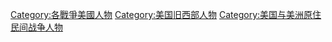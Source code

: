 [[Category:各戰爭美國人物|Category:各戰爭美國人物]]
[[Category:美国旧西部人物|Category:美国旧西部人物]]
[[Category:美国与美洲原住民间战争人物|Category:美国与美洲原住民间战争人物]]